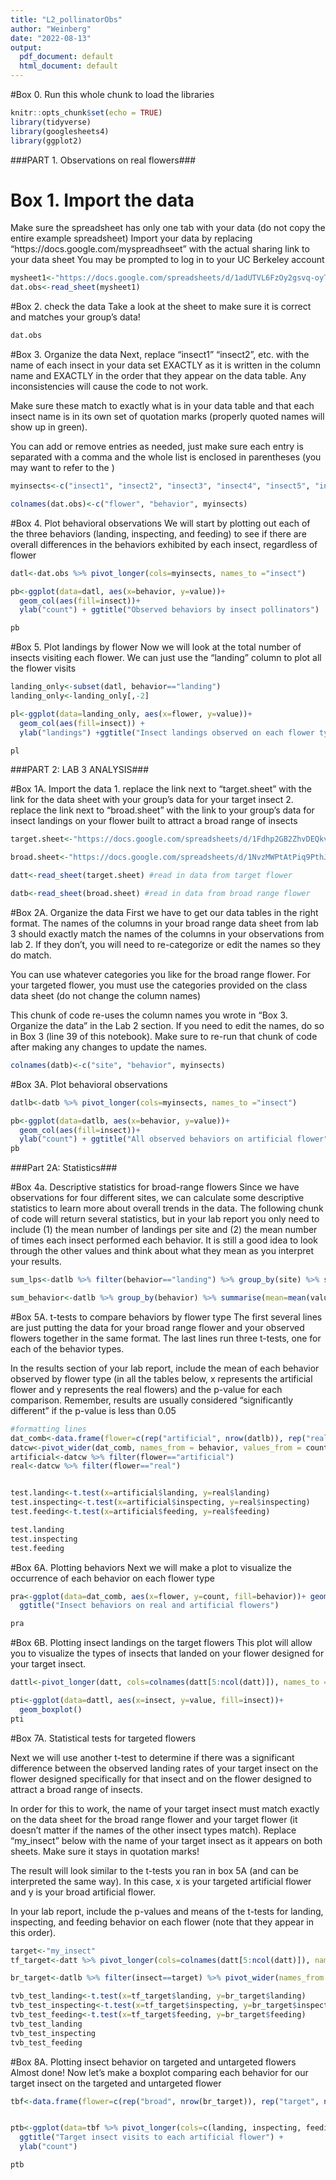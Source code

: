 ```yaml
---
title: "L2_pollinatorObs"
author: "Weinberg"
date: "2022-08-13"
output:
  pdf_document: default
  html_document: default
---
```


#Box 0.
Run this whole chunk to load the libraries
```r
knitr::opts_chunk$set(echo = TRUE)
library(tidyverse)
library(googlesheets4)
library(ggplot2)
```
###PART 1. Observations on real flowers###

# Box 1. Import the data
Make sure the spreadsheet has only one tab with your data (do not copy the entire example spreadsheet) 
Import your data by replacing "https://docs.google.com/myspreadhseet" with the actual sharing link to your data sheet
You may be prompted to log in to your UC Berkeley account
```r
mysheet1<-"https://docs.google.com/spreadsheets/d/1adUTVL6FzOy2gsvq-oyT3eOYaFmoh6MyS8ZBupLspiU/edit#gid=0"
dat.obs<-read_sheet(mysheet1)
```
#Box 2. check the data
Take a look at the sheet to make sure it is correct and matches your group's data!
```r
dat.obs
```


#Box 3. Organize the data
Next, replace "insect1" "insect2", etc. with the name of each insect in your data set EXACTLY as it is written in the column name and EXACTLY in the order that they appear on the data table. Any inconsistencies will cause the code to not work.

Make sure these match to exactly what is in your data table and that each insect name is in its own set of quotation marks (properly quoted names will show up in green).

You can add or remove entries as needed, just make sure each entry is separated with a comma and the whole list is enclosed in parentheses (you may want to refer to the )
```r
myinsects<-c("insect1", "insect2", "insect3", "insect4", "insect5", "insect6") #edit this line

colnames(dat.obs)<-c("flower", "behavior", myinsects)
```


#Box 4. Plot behavioral observations
We will start by plotting out each of the three behaviors (landing, inspecting, and feeding) to see if there are overall differences in the behaviors exhibited by each insect, regardless of flower
```r
datl<-dat.obs %>% pivot_longer(cols=myinsects, names_to ="insect")

pb<-ggplot(data=datl, aes(x=behavior, y=value))+
  geom_col(aes(fill=insect))+
  ylab("count") + ggtitle("Observed behaviors by insect pollinators")

pb
```
#Box 5. Plot landings by flower
Now we will look at the total number of insects visiting each flower. We can just use the "landing" column to plot all the flower visits
```r
landing_only<-subset(datl, behavior=="landing")
landing_only<-landing_only[,-2]

pl<-ggplot(data=landing_only, aes(x=flower, y=value))+
  geom_col(aes(fill=insect)) +
  ylab("landings") +ggtitle("Insect landings observed on each flower type")

pl
```



###PART 2: LAB 3 ANALYSIS###

#Box 1A. Import the data
1. replace the link next to "target.sheet" with the link for the data sheet with your group's data for your target insect
2. replace the link next to "broad.sheet" with the link to your group's data for insect landings on your flower built to attract a broad range of insects
```r
target.sheet<-"https://docs.google.com/spreadsheets/d/1Fdhp2GB2ZhvDEQkvNqKN7Xd935bmsPxLHAkJmI4wSb4/edit?usp=sharing"

broad.sheet<-"https://docs.google.com/spreadsheets/d/1NvzMWPtAtPiq9PthJpRA8gxDkfr1X8n5VvLTVjU_XgA/edit?usp=sharing"

datt<-read_sheet(target.sheet) #read in data from target flower

datb<-read_sheet(broad.sheet) #read in data from broad range flower
```

#Box 2A. Organize the data
First we have to get our data tables in the right format. The names of the columns in your broad range data sheet from lab 3 should exactly match the names of the columns in your observations from lab 2. If they don't, you will need to re-categorize or edit the names so they do match.

You can use whatever categories you like for the broad range flower. For your targeted flower, you must use the categories provided on the class data sheet (do not change the column names)

This chunk of code re-uses the column names you wrote in "Box 3. Organize the data" in the Lab 2 section. If you need to edit the names, do so in Box 3 (line 39 of this notebook). Make sure to re-run that chunk of code after making any changes to update the names.
```r
colnames(datb)<-c("site", "behavior", myinsects)
```

#Box 3A. Plot behavioral observations
```r
datlb<-datb %>% pivot_longer(cols=myinsects, names_to ="insect")

pb<-ggplot(data=datlb, aes(x=behavior, y=value))+
  geom_col(aes(fill=insect))+
  ylab("count") + ggtitle("All observed behaviors on artificial flower")
pb
```



###Part 2A: Statistics###

#Box 4a. Descriptive statistics for broad-range flowers
Since we have observations for four different sites, we can calculate some descriptive statistics to learn more about overall trends in the data.
The following chunk of code will return several statistics, but in your lab report you only need to include (1) the mean number of landings per site and (2) the mean number of times each insect performed each behavior. 
It is still a good idea to look through the other values and think about what they mean as you interpret your results.
```r
sum_lps<-datlb %>% filter(behavior=="landing") %>% group_by(site) %>% summarise(mean=mean(value), stdev=sd(value))

sum_behavior<-datlb %>% group_by(behavior) %>% summarise(mean=mean(value), stdev=sd(value))

```

#Box 5A. t-tests to compare behaviors by flower type
The first several lines are just putting the data for your broad range flower and your observed flowers together in the same format. 
The last lines run three t-tests, one for each of the behavior types.

In the results section of your lab report, include the mean of each behavior observed by flower type (in all the tables below, x represents the artificial flower and y represents the real flowers) and the p-value for each comparison.
Remember, results are usually considered "significantly different" if the p-value is less than 0.05
```r
#formatting lines
dat_comb<-data.frame(flower=c(rep("artificial", nrow(datlb)), rep("real", nrow(datl))), site.type=c(datlb$site,datl$flower), behavior=c(datlb$behavior, datl$behavior), insect=c(datlb$insect, datl$insect), count=c(datlb$value, datl$value))
datcw<-pivot_wider(dat_comb, names_from = behavior, values_from = count)
artificial<-datcw %>% filter(flower=="artificial")
real<-datcw %>% filter(flower=="real")


test.landing<-t.test(x=artificial$landing, y=real$landing)
test.inspecting<-t.test(x=artificial$inspecting, y=real$inspecting)
test.feeding<-t.test(x=artificial$feeding, y=real$feeding)

test.landing
test.inspecting
test.feeding
```
#Box 6A. Plotting behaviors
Next we will make a plot to visualize the occurrence of each behavior on each flower type 
```r
pra<-ggplot(data=dat_comb, aes(x=flower, y=count, fill=behavior))+ geom_boxplot()+
  ggtitle("Insect behaviors on real and artificial flowers")

pra
```
#Box 6B. Plotting insect landings on the target flowers
This plot will allow you to visualize the types of insects that landed on your flower designed for your target insect.
```r
dattl<-pivot_longer(datt, cols=colnames(datt[5:ncol(datt)]), names_to = "insect")

pti<-ggplot(data=dattl, aes(x=insect, y=value, fill=insect))+
  geom_boxplot()
pti
```


#Box 7A. Statistical tests for targeted flowers

Next we will use another t-test to determine if there was a significant difference between the observed landing rates of your target insect on the flower designed specifically for that insect and on the flower designed to attract a broad range of insects.

In order for this to work, the name of your target insect must match exactly on the data sheet for the broad range flower and your target flower (it doesn't matter if the names of the other insect types match).
Replace "my_insect" below with the name of your target insect as it appears on both sheets. Make sure it stays in quotation marks!

The result will look similar to the t-tests you ran in box 5A (and can be interpreted the same way). In this case, x is your targeted artificial flower and y is your broad artificial flower.

In your lab report, include the p-values and means of the t-tests for landing, inspecting, and feeding behavior on each flower (note that they appear in this order).
```r
target<-"my_insect"
tf_target<-datt %>% pivot_longer(cols=colnames(datt[5:ncol(datt)]), names_to ="insect") %>% filter(insect==target) %>% pivot_wider(names_from = behavior)

br_target<-datlb %>% filter(insect==target) %>% pivot_wider(names_from = behavior)

tvb_test_landing<-t.test(x=tf_target$landing, y=br_target$landing)
tvb_test_inspecting<-t.test(x=tf_target$inspecting, y=br_target$inspecting)
tvb_test_feeding<-t.test(x=tf_target$feeding, y=br_target$feeding)
tvb_test_landing
tvb_test_inspecting
tvb_test_feeding
```

#Box 8A. Plotting insect behavior on targeted and untargeted flowers
Almost done! Now let's make a boxplot comparing each behavior for our target insect on the targeted and untargeted flower
```r
tbf<-data.frame(flower=c(rep("broad", nrow(br_target)), rep("target", nrow(tf_target))), landing=c(br_target$landing, tf_target$landing), inspecting=c(br_target$inspecting, tf_target$inspecting), feeding=c(br_target$feeding, tf_target$feeding))


ptb<-ggplot(data=tbf %>% pivot_longer(cols=c(landing, inspecting, feeding), names_to = "behavior"), aes(x=flower, y=value, fill=behavior))+ geom_boxplot()+
  ggtitle("Target insect visits to each artificial flower") +
  ylab("count")

ptb
```
